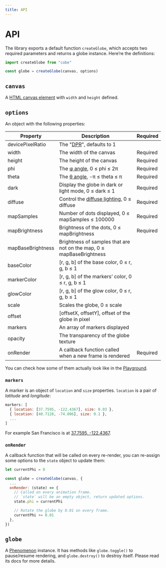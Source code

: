 ```yaml
---
title: API
---
```


# API

The library exports a default function `createGlobe`, which accepts two required parameters and returns a globe instance. Here’re the definitions:

```ts
import createGlobe from "cobe"

const globe = createGlobe(canvas, options)
```

## `canvas`

A [HTML canvas element](https://developer.mozilla.org/en-US/docs/Web/HTML/Element/canvas) with `width` and `height` defined.

## `options`

An object with the following properties:

| Property          | Description                                                                                                                                                                               | Required |
| ----------------- | ----------------------------------------------------------------------------------------------------------------------------------------------------------------------------------------- | -------- |
| devicePixelRatio  | The "[DPR](https://developer.fastly.com/reference/io/dpr)", defaults to 1                                                                                                                 |          |
| width             | The width of the canvas                                                                                                                                                                   | Required |
| height            | The height of the canvas                                                                                                                                                                  | Required |
| phi               | The [φ angle](https://en.wikipedia.org/wiki/Spherical_coordinate_system), 0 ≤ phi ≤ 2π                                                                                                    | Required |
| theta             | The [θ angle](https://en.wikipedia.org/wiki/Spherical_coordinate_system), -π ≤ theta ≤ π                                                                                                  | Required |
| dark              | Display the globe in dark or light mode, 0 ≤ dark ≤ 1                                                                                                                                     | Required |
| diffuse           | Control the [diffuse lighting](https://en.wikipedia.org/wiki/Computer_graphics_lighting#:~:text=of%20lighting%20interactions.-,Diffuse,the%20angle%20of%20incoming%20light.), 0 ≤ diffuse | Required |
| mapSamples        | Number of dots displayed, 0 ≤ mapSamples ≤ 100000                                                                                                                                         | Required |
| mapBrightness     | Brightness of the dots, 0 ≤ mapBrightness                                                                                                                                                 | Required |
| mapBaseBrightness | Brightness of samples that are not on the map, 0 ≤ mapBaseBrightness                                                                                                                      |          |
| baseColor         | [r, g, b] of the base color, 0 ≤ r, g, b ≤ 1                                                                                                                                              |          |
| markerColor       | [r, g, b] of the markers’ color, 0 ≤ r, g, b ≤ 1                                                                                                                                          |          |
| glowColor         | [r, g, b] of the glow color, 0 ≤ r, g, b ≤ 1                                                                                                                                              |          |
| scale             | Scales the globe, 0 ≤ scale                                                                                                                                                               |          |
| offset            | [offsetX, offsetY], offset of the globe in pixel                                                                                                                                          |          |
| markers           | An array of markers displayed                                                                                                                                                             |          |
| opacity           | The transparency of the globe texture                                                                                                                                                     |          |
| onRender          | A callback function called when a new frame is rendered                                                                                                                                   | Required |

You can check how some of them actually look like in the [Playground](https://glowglobe-playground.vercel.app).

### `markers`

A marker is an object of `location` and `size` properties. `location` is a pair of _latitude_ and _longitude_:

```js
markers: [
  { location: [37.7595, -122.4367], size: 0.03 },
  { location: [40.7128, -74.006], size: 0.1 },
  ...
]
```

For example San Francisco is at [37.7595, -122.4367](https://www.latlong.net/c/?lat=37.774929&long=-122.419418).

### `onRender`

A callback function that will be called on every re-render, you can re-assign some options to the `state` object to update them:

```js
let currentPhi = 0

const globe = createGlobe(canvas, {
  ...
  onRender: (state) => {
    // Called on every animation frame.
    // `state` will be an empty object, return updated options.
    state.phi = currentPhi

    // Rotate the globe by 0.01 on every frame.
    currentPhi += 0.01
  },
})
```

## `globe`

A [Phenomenon](https://github.com/vaneenige/phenomenon) instance. It has methods like `globe.toggle()` to pause/resume rendering, and `globe.destroy()` to destroy itself. Please read its docs for more details.
